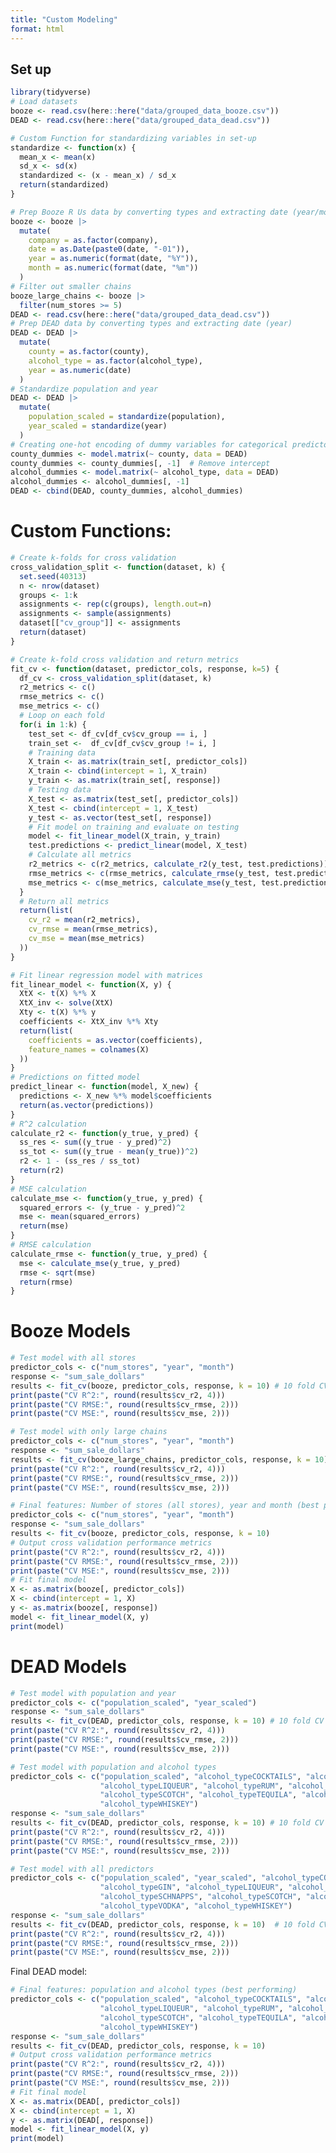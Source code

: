 ```yaml
---
title: "Custom Modeling"
format: html
---
```

## Set up
```r
library(tidyverse)
# Load datasets
booze <- read.csv(here::here("data/grouped_data_booze.csv"))
DEAD <- read.csv(here::here("data/grouped_data_dead.csv"))
```
```r
# Custom Function for standardizing variables in set-up 
standardize <- function(x) {
  mean_x <- mean(x)
  sd_x <- sd(x)
  standardized <- (x - mean_x) / sd_x
  return(standardized)
}
```
```r
# Prep Booze R Us data by converting types and extracting date (year/month)
booze <- booze |>
  mutate(
    company = as.factor(company),
    date = as.Date(paste0(date, "-01")),
    year = as.numeric(format(date, "%Y")),
    month = as.numeric(format(date, "%m"))
  )
# Filter out smaller chains
booze_large_chains <- booze |>
  filter(num_stores >= 5)
DEAD <- read.csv(here::here("data/grouped_data_dead.csv"))
# Prep DEAD data by converting types and extracting date (year)
DEAD <- DEAD |>
  mutate(
    county = as.factor(county),
    alcohol_type = as.factor(alcohol_type),
    year = as.numeric(date)
  )
# Standardize population and year
DEAD <- DEAD |>
  mutate(
    population_scaled = standardize(population),
    year_scaled = standardize(year)
  )
# Creating one-hot encoding of dummy variables for categorical predictor
county_dummies <- model.matrix(~ county, data = DEAD)
county_dummies <- county_dummies[, -1]  # Remove intercept
alcohol_dummies <- model.matrix(~ alcohol_type, data = DEAD)
alcohol_dummies <- alcohol_dummies[, -1]
DEAD <- cbind(DEAD, county_dummies, alcohol_dummies)
```
# Custom Functions:
```r
# Create k-folds for cross validation
cross_validation_split <- function(dataset, k) {
  set.seed(40313)
  n <- nrow(dataset)
  groups <- 1:k
  assignments <- rep(c(groups), length.out=n)
  assignments <- sample(assignments)
  dataset[["cv_group"]] <- assignments
  return(dataset)
}
```
```r
# Create k-fold cross validation and return metrics
fit_cv <- function(dataset, predictor_cols, response, k=5) {
  df_cv <- cross_validation_split(dataset, k)
  r2_metrics <- c()
  rmse_metrics <- c()
  mse_metrics <- c()
  # Loop on each fold
  for(i in 1:k) {
    test_set <- df_cv[df_cv$cv_group == i, ]
    train_set <-  df_cv[df_cv$cv_group != i, ]
    # Training data
    X_train <- as.matrix(train_set[, predictor_cols])
    X_train <- cbind(intercept = 1, X_train)
    y_train <- as.matrix(train_set[, response])
    # Testing data
    X_test <- as.matrix(test_set[, predictor_cols])
    X_test <- cbind(intercept = 1, X_test)
    y_test <- as.vector(test_set[, response])
    # Fit model on training and evaluate on testing
    model <- fit_linear_model(X_train, y_train)
    test.predictions <- predict_linear(model, X_test)
    # Calculate all metrics
    r2_metrics <- c(r2_metrics, calculate_r2(y_test, test.predictions))
    rmse_metrics <- c(rmse_metrics, calculate_rmse(y_test, test.predictions))
    mse_metrics <- c(mse_metrics, calculate_mse(y_test, test.predictions))
  }
  # Return all metrics
  return(list(
    cv_r2 = mean(r2_metrics),
    cv_rmse = mean(rmse_metrics),
    cv_mse = mean(mse_metrics)
  ))
}
```
```r
# Fit linear regression model with matrices
fit_linear_model <- function(X, y) {
  XtX <- t(X) %*% X
  XtX_inv <- solve(XtX)
  Xty <- t(X) %*% y
  coefficients <- XtX_inv %*% Xty
  return(list(
    coefficients = as.vector(coefficients),
    feature_names = colnames(X)
  ))
}
# Predictions on fitted model
predict_linear <- function(model, X_new) {
  predictions <- X_new %*% model$coefficients
  return(as.vector(predictions))
}
# R^2 calculation
calculate_r2 <- function(y_true, y_pred) {
  ss_res <- sum((y_true - y_pred)^2)
  ss_tot <- sum((y_true - mean(y_true))^2)
  r2 <- 1 - (ss_res / ss_tot)
  return(r2)
}
# MSE calculation
calculate_mse <- function(y_true, y_pred) {
  squared_errors <- (y_true - y_pred)^2
  mse <- mean(squared_errors)
  return(mse)
}
# RMSE calculation
calculate_rmse <- function(y_true, y_pred) {
  mse <- calculate_mse(y_true, y_pred)
  rmse <- sqrt(mse)
  return(rmse)
}
```
# Booze Models
```r
# Test model with all stores
predictor_cols <- c("num_stores", "year", "month")
response <- "sum_sale_dollars"
results <- fit_cv(booze, predictor_cols, response, k = 10) # 10 fold CV
print(paste("CV R^2:", round(results$cv_r2, 4)))      
print(paste("CV RMSE:", round(results$cv_rmse, 2)))
print(paste("CV MSE:", round(results$cv_mse, 2)))
```
```r
# Test model with only large chains
predictor_cols <- c("num_stores", "year", "month")
response <- "sum_sale_dollars"
results <- fit_cv(booze_large_chains, predictor_cols, response, k = 10) # 10 fold CV
print(paste("CV R^2:", round(results$cv_r2, 4)))      
print(paste("CV RMSE:", round(results$cv_rmse, 2)))
print(paste("CV MSE:", round(results$cv_mse, 2)))
```
```r
# Final features: Number of stores (all stores), year and month (best performing)
predictor_cols <- c("num_stores", "year", "month")
response <- "sum_sale_dollars"
results <- fit_cv(booze, predictor_cols, response, k = 10)
# Output cross validation performance metrics
print(paste("CV R^2:", round(results$cv_r2, 4)))
print(paste("CV RMSE:", round(results$cv_rmse, 2)))
print(paste("CV MSE:", round(results$cv_mse, 2)))
# Fit final model
X <- as.matrix(booze[, predictor_cols])
X <- cbind(intercept = 1, X)
y <- as.matrix(booze[, response])
model <- fit_linear_model(X, y)
print(model)
```
# DEAD Models
```r
# Test model with population and year
predictor_cols <- c("population_scaled", "year_scaled")
response <- "sum_sale_dollars"
results <- fit_cv(DEAD, predictor_cols, response, k = 10) # 10 fold CV
print(paste("CV R^2:", round(results$cv_r2, 4)))
print(paste("CV RMSE:", round(results$cv_rmse, 2)))
print(paste("CV MSE:", round(results$cv_mse, 2)))
```
```r
# Test model with population and alcohol types
predictor_cols <- c("population_scaled", "alcohol_typeCOCKTAILS", "alcohol_typeGIN", 
                    "alcohol_typeLIQUEUR", "alcohol_typeRUM", "alcohol_typeSCHNAPPS", 
                    "alcohol_typeSCOTCH", "alcohol_typeTEQUILA", "alcohol_typeVODKA", 
                    "alcohol_typeWHISKEY")
response <- "sum_sale_dollars"
results <- fit_cv(DEAD, predictor_cols, response, k = 10) # 10 fold CV
print(paste("CV R^2:", round(results$cv_r2, 4)))
print(paste("CV RMSE:", round(results$cv_rmse, 2)))
print(paste("CV MSE:", round(results$cv_mse, 2)))
```
```r
# Test model with all predictors
predictor_cols <- c("population_scaled", "year_scaled", "alcohol_typeCOCKTAILS", 
                    "alcohol_typeGIN", "alcohol_typeLIQUEUR", "alcohol_typeRUM", 
                    "alcohol_typeSCHNAPPS", "alcohol_typeSCOTCH", "alcohol_typeTEQUILA", 
                    "alcohol_typeVODKA", "alcohol_typeWHISKEY")
response <- "sum_sale_dollars"
results <- fit_cv(DEAD, predictor_cols, response, k = 10)  # 10 fold CV
print(paste("CV R^2:", round(results$cv_r2, 4)))
print(paste("CV RMSE:", round(results$cv_rmse, 2)))
print(paste("CV MSE:", round(results$cv_mse, 2)))
```
Final DEAD model:
```r
# Final features: population and alcohol types (best performing)
predictor_cols <- c("population_scaled", "alcohol_typeCOCKTAILS", "alcohol_typeGIN", 
                    "alcohol_typeLIQUEUR", "alcohol_typeRUM", "alcohol_typeSCHNAPPS", 
                    "alcohol_typeSCOTCH", "alcohol_typeTEQUILA", "alcohol_typeVODKA", 
                    "alcohol_typeWHISKEY")
response <- "sum_sale_dollars"
results <- fit_cv(DEAD, predictor_cols, response, k = 10)
# Output cross validation performance metrics
print(paste("CV R^2:", round(results$cv_r2, 4)))
print(paste("CV RMSE:", round(results$cv_rmse, 2)))
print(paste("CV MSE:", round(results$cv_mse, 2)))
# Fit final model
X <- as.matrix(DEAD[, predictor_cols])
X <- cbind(intercept = 1, X)
y <- as.matrix(DEAD[, response])
model <- fit_linear_model(X, y)
print(model)
```